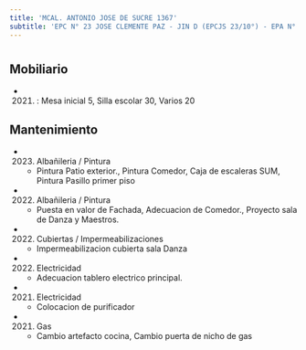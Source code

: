 ```yaml
---
title: 'MCAL. ANTONIO JOSE DE SUCRE 1367'
subtitle: 'EPC N° 23 JOSE CLEMENTE PAZ - JIN D (EPCJS 23/10°) - EPA N° 23 JOSE CLEMENTE PAZ'
---
```


#


## Mobiliario

*  (2021) : Mesa inicial 5, Silla escolar 30, Varios 20 





## Mantenimiento

*  (2023) Albañileria / Pintura 
    + Pintura Patio exterior., Pintura Comedor, Caja de escaleras SUM, Pintura Pasillo primer piso

*  (2022) Albañileria / Pintura 
    + Puesta en valor de Fachada, Adecuacion de Comedor., Proyecto sala de Danza y Maestros.

*  (2022) Cubiertas / Impermeabilizaciones 
    + Impermeabilizacion cubierta sala Danza

*  (2022) Electricidad 
    + Adecuacion tablero electrico principal.

*  (2021) Electricidad 
    + Colocacion de purificador

*  (2021) Gas 
    + Cambio artefacto cocina, Cambio puerta de nicho de gas




